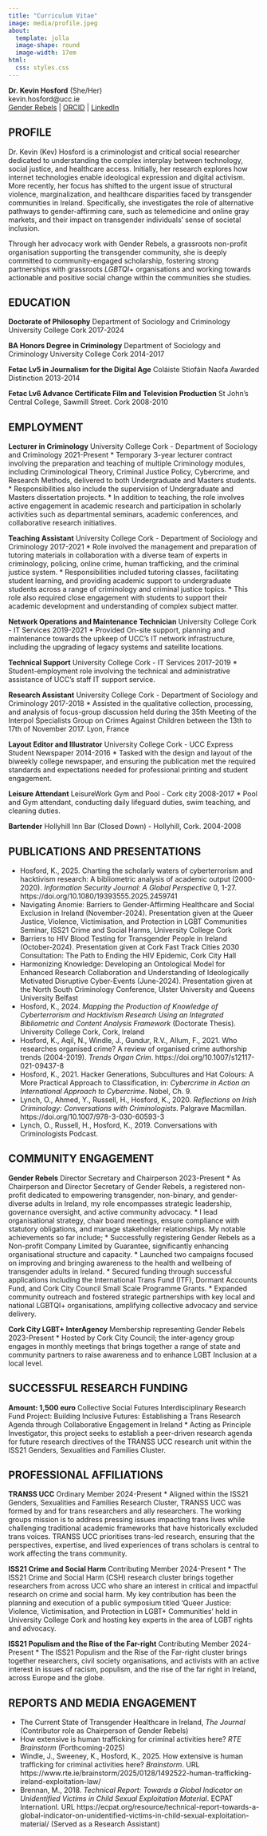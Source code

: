 ```yaml
---
title: "Curriculum Vitae"
image: media/profile.jpeg
about: 
  template: jolla
  image-shape: round
  image-width: 17em
html:
  css: styles.css
---
```


**Dr. Kevin Hosford** (She/Her)\
kevin.hosford@ucc.ie\
[Gender Rebels](https://genderrebels.ie/) | [ORCID](https://orcid.org/) | [LinkedIn](https://www.linkedin.com/)

## PROFILE

Dr. Kevin (Kev) Hosford is a criminologist and critical social researcher dedicated to understanding the complex interplay between technology, social justice, and healthcare access. Initially, her research explores how internet technologies enable ideological expression and digital activism. More recently, her focus has shifted to the urgent issue of structural violence, marginalization, and healthcare disparities faced by transgender communities in Ireland. Specifically, she investigates the role of alternative pathways to gender-affirming care, such as telemedicine and online gray markets, and their impact on transgender individuals' sense of societal inclusion.

Through her advocacy work with Gender Rebels, a grassroots non-profit organisation supporting the transgender community, she is deeply committed to community-engaged scholarship, fostering strong partnerships with grassroots $LGBTQI+$ organisations and working towards actionable and positive social change within the communities she studies.

## EDUCATION

**Doctorate of Philosophy**
Department of Sociology and Criminology
University College Cork
2017-2024

**BA Honors Degree in Criminology**
Department of Sociology and Criminology
University College Cork
2014-2017

**Fetac Lv5 in Journalism for the Digital Age**
Coláiste Stiofáin Naofa
Awarded Distinction
2013-2014

**Fetac Lv6 Advance Certificate Film and Television Production**
St John's Central College, Sawmill Street. Cork
2008-2010

## EMPLOYMENT

**Lecturer in Criminology**
University College Cork - Department of Sociology and Criminology
2021-Present
* Temporary 3-year lecturer contract involving the preparation and teaching of multiple Criminology modules, including Criminological Theory, Criminal Justice Policy, Cybercrime, and Research Methods, delivered to both Undergraduate and Masters students.
* Responsibilities also include the supervision of Undergraduate and Masters dissertation projects.
* In addition to teaching, the role involves active engagement in academic research and participation in scholarly activities such as departmental seminars, academic conferences, and collaborative research initiatives.

**Teaching Assistant**
University College Cork - Department of Sociology and Criminology
2017-2021
* Role involved the management and preparation of tutoring materials in collaboration with a diverse team of experts in criminology, policing, online crime, human trafficking, and the criminal justice system.
* Responsibilities included tutoring classes, facilitating student learning, and providing academic support to undergraduate students across a range of criminology and criminal justice topics.
* This role also required close engagement with students to support their academic development and understanding of complex subject matter.

**Network Operations and Maintenance Technician**
University College Cork - IT Services
2019-2021
* Provided On-site support, planning and maintenance towards the upkeep of UCC's IT network infrastructure, including the upgrading of legacy systems and satellite locations.

**Technical Support**
University College Cork - IT Services
2017-2019
* Student-employment role involving the technical and administrative assistance of UCC's staff IT support service.

**Research Assistant**
University College Cork - Department of Sociology and Criminology
2017-2018
* Assisted in the qualitative collection, processing, and analysis of focus-group discussion held during the 35th Meeting of the Interpol Specialists Group on Crimes Against Children between the 13th to 17th of November 2017. Lyon, France

**Layout Editor and Illustrator**
University College Cork - UCC Express Student Newspaper
2014-2016
* Tasked with the design and layout of the biweekly college newspaper, and ensuring the publication met the required standards and expectations needed for professional printing and student engagement.

**Leisure Attendant**
LeisureWork Gym and Pool - Cork city
2008-2017
* Pool and Gym attendant, conducting daily lifeguard duties, swim teaching, and cleaning duties.

**Bartender**
Hollyhill Inn Bar (Closed Down) - Hollyhill, Cork.
2004-2008

## PUBLICATIONS AND PRESENTATIONS

* Hosford, K., 2025. Charting the scholarly waters of cyberterrorism and hacktivism research: A bibliometric analysis of academic output (2000-2020). *Information Security Journal: A Global Perspective* 0, 1-27. https://doi.org/10.1080/19393555.2025.2459741
* Navigating Anomie: Barriers to Gender-Affirming Healthcare and Social Exclusion in Ireland (November-2024). Presentation given at the Queer Justice, Violence, Victimisation, and Protection in LGBT Communities Seminar, ISS21 Crime and Social Harms, University College Cork
* Barriers to HIV Blood Testing for Transgender People in Ireland (October-2024). Presentation given at Cork Fast Track Cities 2030 Consultation: The Path to Ending the HIV Epidemic, Cork City Hall
* Harmonizing Knowledge: Developing an Ontological Model for Enhanced Research Collaboration and Understanding of Ideologically Motivated Disruptive Cyber-Events (June-2024). Presentation given at the North South Criminology Conference, Ulster University and Queens University Belfast
* Hosford, K., 2024. *Mapping the Production of Knowledge of Cyberterrorism and Hacktivism Research Using an Integrated Bibliometric and Content Analysis Framework* (Doctorate Thesis). University College Cork, Cork, Ireland
* Hosford, K., Aqil, N., Windle, J., Gundur, R.V., Allum, F., 2021. Who researches organised crime? A review of organised crime authorship trends (2004-2019). *Trends Organ Crim*. https://doi.org/10.1007/s12117-021-09437-8
* Hosford, K., 2021. Hacker Generations, Subcultures and Hat Colours: A More Practical Approach to Classification, in: *Cybercrime in Action an International Approach to Cybercrime*. Nobel, Ch. 9.
* Lynch, O., Ahmed, Y., Russell, H., Hosford, K., 2020. *Reflections on Irish Criminology: Conversations with Criminologists*. Palgrave Macmillan. https://doi.org/10.1007/978-3-030-60593-3
* Lynch, O., Russell, H., Hosford, K., 2019. Conversations with Criminologists Podcast.

## COMMUNITY ENGAGEMENT

**Gender Rebels**
Director Secretary and Chairperson
2023-Present
* As Chairperson and Director Secretary of Gender Rebels, a registered non-profit dedicated to empowering transgender, non-binary, and gender-diverse adults in Ireland, my role encompasses strategic leadership, governance oversight, and active community advocacy.
* I lead organisational strategy, chair board meetings, ensure compliance with statutory obligations, and manage stakeholder relationships. My notable achievements so far include;
    * Successfully registering Gender Rebels as a Non-profit Company Limited by Guarantee, significantly enhancing organisational structure and capacity.
    * Launched two campaigns focused on improving and bringing awareness to the health and wellbeing of transgender adults in Ireland.
    * Secured funding through successful applications including the International Trans Fund (ITF), Dormant Accounts Fund, and Cork City Council Small Scale Programme Grants.
    * Expanded community outreach and fostered strategic partnerships with key local and national LGBTQI+ organisations, amplifying collective advocacy and service delivery.

**Cork City LGBT+ InterAgency**
Membership representing Gender Rebels
2023-Present
* Hosted by Cork City Council; the inter-agency group engages in monthly meetings that brings together a range of state and community partners to raise awareness and to enhance LGBT Inclusion at a local level.

## SUCCESSFUL RESEARCH FUNDING

**Amount: 1,500 euro**
Collective Social Futures Interdisciplinary Research Fund
Project: Building Inclusive Futures: Establishing a Trans Research Agenda through Collaborative Engagement in Ireland
* Acting as Principle Investigator, this project seeks to establish a peer-driven research agenda for future research directives of the TRANSS UCC research unit within the ISS21 Genders, Sexualities and Families Cluster.

## PROFESSIONAL AFFILIATIONS

**TRANSS UCC**
Ordinary Member
2024-Present
* Aligned within the ISS21 Genders, Sexualities and Families Research Cluster, TRANSS UCC was formed by and for trans researchers and ally researchers. The working groups mission is to address pressing issues impacting trans lives while challenging traditional academic frameworks that have historically excluded trans voices. TRANSS UCC prioritises trans-led research, ensuring that the perspectives, expertise, and lived experiences of trans scholars is central to work affecting the trans community.

**ISS21 Crime and Social Harm**
Contributing Member
2024-Present
* The ISS21 Crime and Social Harm (CSH) research cluster brings together researchers from across UCC who share an interest in critical and impactful research on crime and social harm. My key contribution has been the planning and execution of a public symposium titled 'Queer Justice: Violence, Victimisation, and Protection in LGBT+ Communities' held in University College Cork and hosting key experts in the area of LGBT rights and advocacy.

**ISS21 Populism and the Rise of the Far-right**
Contributing Member
2024-Present
* The ISS21 Populism and the Rise of the Far-right cluster brings together researchers, civil society organisations, and activists with an active interest in issues of racism, populism, and the rise of the far right in Ireland, across Europe and the globe.

## REPORTS AND MEDIA ENGAGEMENT

* The Current State of Transgender Healthcare in Ireland, *The Journal* (Contributor role as Chairperson of Gender Rebels)
* How extensive is human trafficking for criminal activities here? *RTE Brainstorm* (Forthcoming-2025)
* Windle, J., Sweeney, K., Hosford, K., 2025. How extensive is human trafficking for criminal activities here? *Brainstorm*. URL https://www.rte.ie/brainstorm/2025/0128/1492522-human-trafficking-ireland-exploitation-law/
* Brennan, M., 2018. *Technical Report: Towards a Global Indicator on Unidentified Victims in Child Sexual Exploitation Material*. ECPAT Internationl. URL https://ecpat.org/resource/technical-report-towards-a-global-indicator-on-unidentified-victims-in-child-sexual-exploitation-material/ (Served as a Research Assistant)
